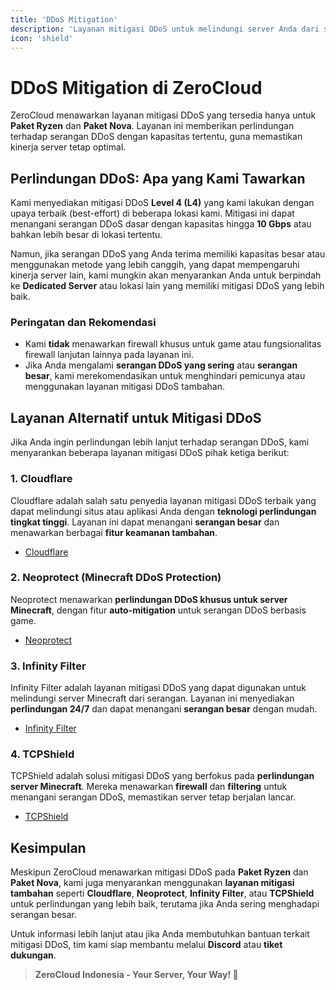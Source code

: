 ```yaml
---
title: 'DDoS Mitigation'
description: 'Layanan mitigasi DDoS untuk melindungi server Anda dari serangan DDoS.'
icon: 'shield'
---
```


# **DDoS Mitigation di ZeroCloud**

ZeroCloud menawarkan layanan mitigasi DDoS yang tersedia hanya untuk **Paket Ryzen** dan **Paket Nova**. Layanan ini memberikan perlindungan terhadap serangan DDoS dengan kapasitas tertentu, guna memastikan kinerja server tetap optimal.

## **Perlindungan DDoS: Apa yang Kami Tawarkan**

Kami menyediakan mitigasi DDoS **Level 4 (L4)** yang kami lakukan dengan upaya terbaik (best-effort) di beberapa lokasi kami. Mitigasi ini dapat menangani serangan DDoS dasar dengan kapasitas hingga **10 Gbps** atau bahkan lebih besar di lokasi tertentu.

Namun, jika serangan DDoS yang Anda terima memiliki kapasitas besar atau menggunakan metode yang lebih canggih, yang dapat mempengaruhi kinerja server lain, kami mungkin akan menyarankan Anda untuk berpindah ke **Dedicated Server** atau lokasi lain yang memiliki mitigasi DDoS yang lebih baik.

### **Peringatan dan Rekomendasi**
- Kami **tidak** menawarkan firewall khusus untuk game atau fungsionalitas firewall lanjutan lainnya pada layanan ini.
- Jika Anda mengalami **serangan DDoS yang sering** atau **serangan besar**, kami merekomendasikan untuk menghindari pemicunya atau menggunakan layanan mitigasi DDoS tambahan.
  
## **Layanan Alternatif untuk Mitigasi DDoS**

Jika Anda ingin perlindungan lebih lanjut terhadap serangan DDoS, kami menyarankan beberapa layanan mitigasi DDoS pihak ketiga berikut:

### **1. Cloudflare**
Cloudflare adalah salah satu penyedia layanan mitigasi DDoS terbaik yang dapat melindungi situs atau aplikasi Anda dengan **teknologi perlindungan tingkat tinggi**. Layanan ini dapat menangani **serangan besar** dan menawarkan berbagai **fitur keamanan tambahan**.

- [Cloudflare](https://www.cloudflare.com/)

### **2. Neoprotect (Minecraft DDoS Protection)**
Neoprotect menawarkan **perlindungan DDoS khusus untuk server Minecraft**, dengan fitur **auto-mitigation** untuk serangan DDoS berbasis game.

- [Neoprotect](https://www.neoprotect.net/)

### **3. Infinity Filter**
Infinity Filter adalah layanan mitigasi DDoS yang dapat digunakan untuk melindungi server Minecraft dari serangan. Layanan ini menyediakan **perlindungan 24/7** dan dapat menangani **serangan besar** dengan mudah.

- [Infinity Filter](https://www.infinityfilter.com/)

### **4. TCPShield**
TCPShield adalah solusi mitigasi DDoS yang berfokus pada **perlindungan server Minecraft**. Mereka menawarkan **firewall** dan **filtering** untuk menangani serangan DDoS, memastikan server tetap berjalan lancar.

- [TCPShield](https://tcpshield.com/)

## **Kesimpulan**
Meskipun ZeroCloud menawarkan mitigasi DDoS pada **Paket Ryzen** dan **Paket Nova**, kami juga menyarankan menggunakan **layanan mitigasi tambahan** seperti **Cloudflare**, **Neoprotect**, **Infinity Filter**, atau **TCPShield** untuk perlindungan yang lebih baik, terutama jika Anda sering menghadapi serangan besar.

Untuk informasi lebih lanjut atau jika Anda membutuhkan bantuan terkait mitigasi DDoS, tim kami siap membantu melalui **Discord** atau **tiket dukungan**.

> **ZeroCloud Indonesia - Your Server, Your Way! 🚀**
